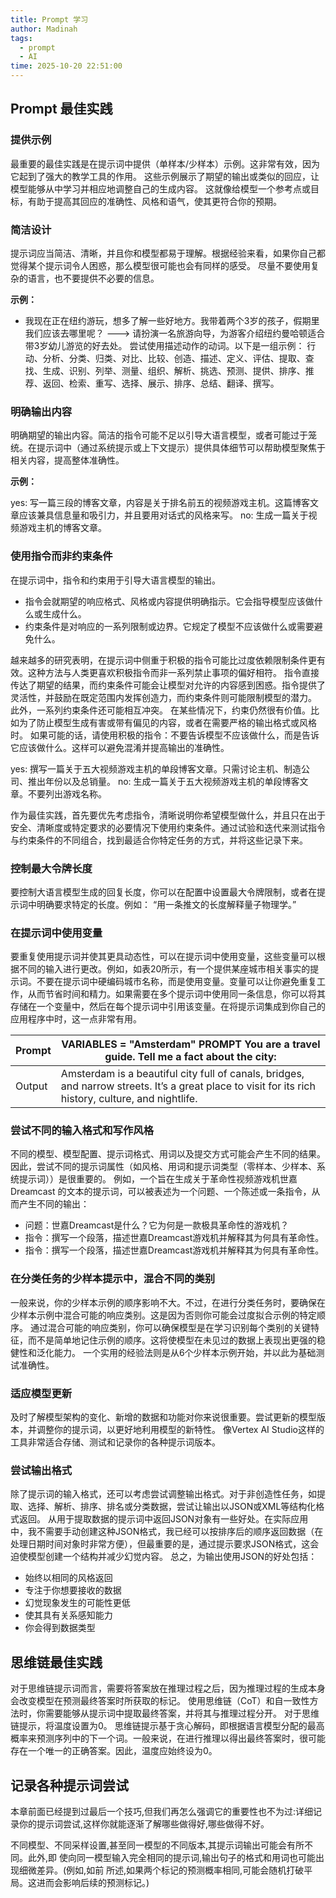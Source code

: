 ```yaml
---
title: Prompt 学习
author: Madinah
tags:
  - prompt
  - AI
time: 2025-10-20 22:51:00
---
```



## Prompt 最佳实践

### 提供示例
最重要的最佳实践是在提示词中提供（单样本/少样本）示例。这非常有效，因为它起到了强大的教学工具的作用。
这些示例展示了期望的输出或类似的回应，让模型能够从中学习并相应地调整自己的生成内容。
这就像给模型一个参考点或目标，有助于提高其回应的准确性、风格和语气，使其更符合你的预期。

### 简洁设计
提示词应当简洁、清晰，并且你和模型都易于理解。根据经验来看，如果你自己都觉得某个提示词令人困惑，那么模型很可能也会有同样的感受。
尽量不要使用复杂的语言，也不要提供不必要的信息。

**示例：**

- 我现在正在纽约游玩，想多了解一些好地方。我带着两个3岁的孩子，假期里我们应该去哪里呢？ --->  请扮演一名旅游向导，为游客介绍纽约曼哈顿适合带3岁幼儿游览的好去处。
尝试使用描述动作的动词。以下是一组示例：
行动、分析、分类、归类、对比、比较、创造、描述、定义、评估、提取、查找、生成、识别、列举、测量、组织、解析、挑选、预测、提供、排序、推荐、返回、检索、重写、选择、展示、排序、总结、翻译、撰写。

### 明确输出内容

明确期望的输出内容。简洁的指令可能不足以引导大语言模型，或者可能过于笼统。在提示词中（通过系统提示或上下文提示）提供具体细节可以帮助模型聚焦于相关内容，提高整体准确性。

**示例：**

yes: 写一篇三段的博客文章，内容是关于排名前五的视频游戏主机。这篇博客文章应该兼具信息量和吸引力，并且要用对话式的风格来写。
no: 生成一篇关于视频游戏主机的博客文章。


### 使用指令而非约束条件

在提示词中，指令和约束用于引导大语言模型的输出。
- 指令会就期望的响应格式、风格或内容提供明确指示。它会指导模型应该做什么或生成什么。
- 约束条件是对响应的一系列限制或边界。它规定了模型不应该做什么或需要避免什么。

越来越多的研究表明，在提示词中侧重于积极的指令可能比过度依赖限制条件更有效。这种方法与人类更喜欢积极指令而非一系列禁止事项的偏好相符。
指令直接传达了期望的结果，而约束条件可能会让模型对允许的内容感到困惑。指令提供了灵活性，并鼓励在既定范围内发挥创造力，而约束条件则可能限制模型的潜力。
此外，一系列约束条件还可能相互冲突。
在某些情况下，约束仍然很有价值。比如为了防止模型生成有害或带有偏见的内容，或者在需要严格的输出格式或风格时。
如果可能的话，请使用积极的指令：不要告诉模型不应该做什么，而是告诉它应该做什么。这样可以避免混淆并提高输出的准确性。

yes: 撰写一篇关于五大视频游戏主机的单段博客文章。只需讨论主机、制造公司、推出年份以及总销量。
no: 生成一篇关于五大视频游戏主机的单段博客文章。不要列出游戏名称。

作为最佳实践，首先要优先考虑指令，清晰说明你希望模型做什么，并且只在出于安全、清晰度或特定要求的必要情况下使用约束条件。通过试验和迭代来测试指令与约束条件的不同组合，找到最适合你特定任务的方式，并将这些记录下来。



### 控制最大令牌长度

要控制大语言模型生成的回复长度，你可以在配置中设置最大令牌限制，或者在提示词中明确要求特定的长度。例如： “用一条推文的长度解释量子物理学。”

### 在提示词中使用变量

要重复使用提示词并使其更具动态性，可以在提示词中使用变量，这些变量可以根据不同的输入进行更改。例如，如表20所示，有一个提供某座城市相关事实的提示词。不要在提示词中硬编码城市名称，而是使用变量。变量可以让你避免重复工作，从而节省时间和精力。如果需要在多个提示词中使用同一条信息，你可以将其存储在一个变量中，然后在每个提示词中引用该变量。在将提示词集成到你自己的应用程序中时，这一点非常有用。

| Prompt | VARIABLES  = "Amsterdam" PROMPT You are a travel guide. Tell me a fact about the city:  |
| --- | --- |
| Output | Amsterdam is a beautiful city full of canals, bridges, and narrow streets. It’s a great place to visit for its rich history, culture, and nightlife. |


### 尝试不同的输入格式和写作风格

不同的模型、模型配置、提示词格式、用词以及提交方式可能会产生不同的结果。因此，尝试不同的提示词属性（如风格、用词和提示词类型（零样本、少样本、系统提示词））是很重要的。
例如，一个旨在生成关于革命性视频游戏机世嘉 Dreamcast 的文本的提示词，可以被表述为一个问题、一个陈述或一条指令，从而产生不同的输出：
- 问题：世嘉Dreamcast是什么？它为何是一款极具革命性的游戏机？
- 指令：撰写一个段落，描述世嘉Dreamcast游戏机并解释其为何具有革命性。
- 指令：撰写一个段落，描述世嘉Dreamcast游戏机并解释其为何具有革命性。

### 在分类任务的少样本提示中，混合不同的类别

一般来说，你的少样本示例的顺序影响不大。不过，在进行分类任务时，要确保在少样本示例中混合可能的响应类别。这是因为否则你可能会过度拟合示例的特定顺序。
通过混合可能的响应类别，你可以确保模型是在学习识别每个类别的关键特征，而不是简单地记住示例的顺序。这将使模型在未见过的数据上表现出更强的稳健性和泛化能力。
一个实用的经验法则是从6个少样本示例开始，并以此为基础测试准确性。

### 适应模型更新

及时了解模型架构的变化、新增的数据和功能对你来说很重要。尝试更新的模型版本，并调整你的提示词，以更好地利用模型的新特性。
像Vertex AI Studio这样的工具非常适合存储、测试和记录你的各种提示词版本。


### 尝试输出格式

除了提示词的输入格式，还可以考虑尝试调整输出格式。对于非创造性任务，如提取、选择、解析、排序、排名或分类数据，尝试让输出以JSON或XML等结构化格式返回。
从用于提取数据的提示词中返回JSON对象有一些好处。在实际应用中，我不需要手动创建这种JSON格式，我已经可以按排序后的顺序返回数据（在处理日期时间对象时非常方便），但最重要的是，通过提示要求JSON格式，这会迫使模型创建一个结构并减少幻觉内容。
总之，为输出使用JSON的好处包括：
- 始终以相同的风格返回
- 专注于你想要接收的数据
- 幻觉现象发生的可能性更低
- 使其具有关系感知能力
- 你会得到数据类型






## 思维链最佳实践

对于思维链提示词而言，需要将答案放在推理过程之后，因为推理过程的生成本身会改变模型在预测最终答案时所获取的标记。
使用思维链（CoT）和自一致性方法时，你需要能够从提示词中提取最终答案，并将其与推理过程分开。
对于思维链提示，将温度设置为0。
思维链提示基于贪心解码，即根据语言模型分配的最高概率来预测序列中的下一个词。一般来说，在进行推理以得出最终答案时，很可能存在一个唯一的正确答案。因此，温度应始终设为0。


## 记录各种提示词尝试

本章前面已经提到过最后一个技巧,但我们再怎么强调它的重要性也不为过:详细记录你的提示词尝试,这样你就能逐渐了解哪些做得好,哪些做得不好。

不同模型、不同采样设置,甚至同一模型的不同版本,其提示词输出可能会有所不同。此外,即
使向同一模型输入完全相同的提示词,输出句子的格式和用词也可能出现细微差异。(例如,如前
所述,如果两个标记的预测概率相同,可能会随机打破平局。这进而会影响后续的预测标记。)





